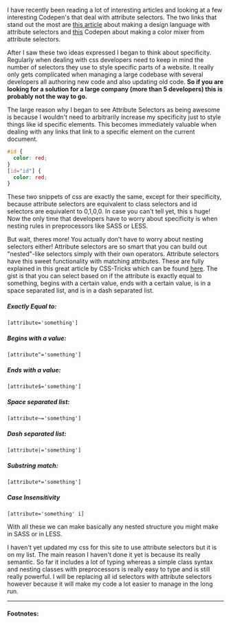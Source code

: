 I have recently been reading a lot of interesting articles and looking at a few interesting Codepen's that deal with attribute selectors. The two links that stand out the most are [this article](https://css-tricks.com/weird-design-languages-with-attributes/) about making a design language with attribute selectors and [this](http://codepen.io/alexzaworski/pen/xOBmXP) Codepen about making a color mixer from attribute selectors.

After I saw these two ideas expressed I began to think about specificity. Regularly when dealing with css developers need to keep in mind the number of selectors they use to style specific parts of a website. It really only gets complicated when managing a large codebase with several developers all authoring new code and also updating old code. **So if you are looking for a solution for a large company (more than 5 developers) this is probably not the way to go.**

The large reason why I began to see Attribute Selectors as being awesome is because I wouldn't need to arbitrarily increase my specificity just to style things like id specific elements. This becomes immediately valuable when dealing with any links that link to a specific element on the current document.

```CSS
#id {
  color: red;
}
[id="id"] {
  color: red;
}
```

These two snippets of css are exactly the same, except for their specificity, because attribute selectors are equivalent to class selectors and id selectors are equivalent to 0,1,0,0. In case you can't tell yet, this s huge! Now the only time that developers have to worry about specificity is when nesting rules in preprocessors like SASS or LESS.

But wait, theres more! You actually don't have to worry about nesting selectors either! Attribute selectors are so smart that you can build out "nested"-like selectors simply with their own operators. Attribute selectors have this sweet functionality with matching attributes. These are fully explained in this great article by CSS-Tricks which can be found [here](https://css-tricks.com/attribute-selectors/). The gist is that you can select based on if the attribute is exactly equal to something, begins with a certain value, ends with a certain value, is in a space separated list, and is in a dash separated list.

##### Exactly Equal to:

`[attribute='something']`

##### Begins with a value:

`[attribute^='something']`

##### Ends with a value:

`[attribute$='something']`

##### Space separated list:

`[attribute~='something']`

##### Dash separated list:

`[attribute|='something']`

##### Substring match:

`[attribute*='something']`

##### Case Insensitivity

[^1]:

`[attribute='something' i]`

With all these we can make basically any nested structure you might make in SASS or in LESS.

I haven't yet updated my css for this site to use attribute selectors but it is on my list. The main reason I haven't done it yet is because its really semantic. So far it includes a lot of typing whereas a simple class syntax and nesting classes with preprocessors is really easy to type and is still really powerful. I will be replacing all id selectors with attribute selectors however because it will make my code a lot easier to manage in the long run.

---

#### Footnotes:

[^1]: Note: Operator here can be any of the predefined operations in the above examples, such as `=`, `~=`, `|=`, `^=`, `$=`, and `*=`. Also the `i` can be lowercase or uppercase.


